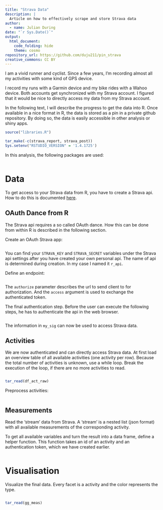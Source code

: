 ```yaml
---
title: "Strava Data"
description: |
  Article on how to effectively scrape and store Strava data
author:
  - name: Julian During
date: "`r Sys.Date()`"
output:
  html_document:
    code_folding: hide
    theme: cosmo
repository_url: https://github.com/duju211/pin_strava
creative_commons: CC BY
---
```


I am a vivid runner and cyclist. Since a few years, I'm recording almost all
my activities with some kind of GPS device.

I record my runs with a Garmin device and my bike rides with a Wahoo 
device. Both accounts get synchronized with my Strava account. I figured
that it would be nice to directly access my data from my Strava account.

In the following text, I will describe the
progress to get the data into R. Once available in a nice format in R, the data
is stored as a pin in a private github repository. By doing so, the data is
easily accessible in other analysis or shiny apps.

```r
source("libraries.R")

tar_make(-c(strava_report, strava_post))
Sys.setenv("RSTUDIO_VERSION" = '1.4.1725')
```

In this analysis, the following packages are used:

```r
```


# Data

To get access to your Strava data from R, you have to create a Strava api.
How to do this is
documented [here](https://developers.strava.com/docs/getting-started/).

## OAuth Dance from R

The Strava api requires a so called OAuth dance. How this
can be done from within R is described in the following section.

Create an OAuth Strava app:

```r
```

You can find your `STRAVA_KEY` and `STRAVA_SECRET` variables under the Strava 
api settings after you have created your own personal api. The name of api is
determined during creation. In my case I named it `r_api`.

Define an endpoint:

```r
```

The `authorize` parameter describes the url to send client to for authorization.
And the `access` argument is used to exchange the authenticated token.

The final authentication step. Before the user can execute the following steps,
he has to authenticate the api in the web browser.

```r
```

The information in `my_sig` can now be used to access Strava data.

## Activities

We are now authenticated and can directly access Strava data.
At first load an overview table of all available activities 
(one activity per row). 
Because the total number of activities is unknown, use a while loop.
Break the execution of the loop, if there are no more activities to read.

```r
```

```r
tar_read(df_act_raw)
```

Preprocess activities:

```r
```

## Measurements

Read the ‘stream’ data from Strava.
A ‘stream’ is a nested list (json format) with all available measurements
of the corresponding activity.

To get all available variables and turn the result into a data frame, 
define a helper function. This function takes an id of an activity and
an authentication token, which we have created earlier.

```r
```


# Visualisation

Visualize the final data. Every facet is a activity and the color represents the
type.

```r
```

```r
tar_read(gg_meas)
```
